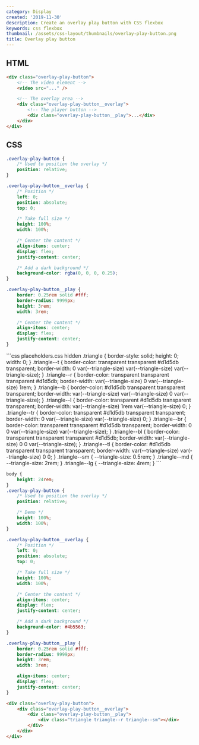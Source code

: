 ```yaml
---
category: Display
created: '2019-11-30'
description: Create an overlay play button with CSS flexbox
keywords: css flexbox
thumbnail: /assets/css-layout/thumbnails/overlay-play-button.png
title: Overlay play button
---
```


## HTML

```html
<div class="overlay-play-button">
    <!-- The video element -->
    <video src="..." />

    <!-- The overlay area -->
    <div class="overlay-play-button__overlay">
        <!-- The player button -->
        <div class="overlay-play-button__play">...</div>
    </div>
</div>
```

## CSS

```css
.overlay-play-button {
    /* Used to position the overlay */
    position: relative;
}

.overlay-play-button__overlay {
    /* Position */
    left: 0;
    position: absolute;
    top: 0;

    /* Take full size */
    height: 100%;
    width: 100%;

    /* Center the content */
    align-items: center;
    display: flex;
    justify-content: center;

    /* Add a dark background */
    background-color: rgba(0, 0, 0, 0.25);
}

.overlay-play-button__play {
    border: 0.25rem solid #fff;
    border-radius: 9999px;
    height: 3rem;
    width: 3rem;

    /* Center the content */
    align-items: center;
    display: flex;
    justify-content: center;
}
```

<Playground>
```css placeholders.css hidden
.triangle {
    border-style: solid;
    height: 0;
    width: 0;
}
.triangle--t {
    border-color: transparent transparent #d1d5db transparent;
    border-width: 0 var(--triangle-size) var(--triangle-size) var(--triangle-size);
}
.triangle--r {
    border-color: transparent transparent transparent #d1d5db;
    border-width: var(--triangle-size) 0 var(--triangle-size) 1rem;
}
.triangle--b {
    border-color: #d1d5db transparent transparent transparent;
    border-width: var(--triangle-size) var(--triangle-size) 0 var(--triangle-size);
}
.triangle--l {
    border-color: transparent #d1d5db transparent transparent;
    border-width: var(--triangle-size) 1rem var(--triangle-size) 0;
}
.triangle--tr {
    border-color: transparent #d1d5db transparent transparent;
    border-width: 0 var(--triangle-size) var(--triangle-size) 0;
}
.triangle--br {
    border-color: transparent transparent #d1d5db transparent;
    border-width: 0 0 var(--triangle-size) var(--triangle-size);
}
.triangle--bl {
    border-color: transparent transparent transparent #d1d5db;
    border-width: var(--triangle-size) 0 0 var(--triangle-size);
}
.triangle--tl {
    border-color: #d1d5db transparent transparent transparent;
    border-width: var(--triangle-size) var(--triangle-size) 0 0;
}
.triangle--sm {
    --triangle-size: 0.5rem;
}
.triangle--md {
    --triangle-size: 2rem;
}
.triangle--lg {
    --triangle-size: 4rem;
}
```

```css styles.css hidden
body {
    height: 24rem;
}
.overlay-play-button {
    /* Used to position the overlay */
    position: relative;

    /* Demo */
    height: 100%;
    width: 100%;
}

.overlay-play-button__overlay {
    /* Position */
    left: 0;
    position: absolute;
    top: 0;

    /* Take full size */
    height: 100%;
    width: 100%;

    /* Center the content */
    align-items: center;
    display: flex;
    justify-content: center;

    /* Add a dark background */
    background-color: #4b5563;
}

.overlay-play-button__play {
    border: 0.25rem solid #fff;
    border-radius: 9999px;
    height: 3rem;
    width: 3rem;

    align-items: center;
    display: flex;
    justify-content: center;
}
```

```html index.html hidden
<div class="overlay-play-button">
    <div class="overlay-play-button__overlay">
        <div class="overlay-play-button__play">
            <div class="triangle triangle--r triangle--sm"></div>
        </div>
    </div>
</div>
```
</Playground>
